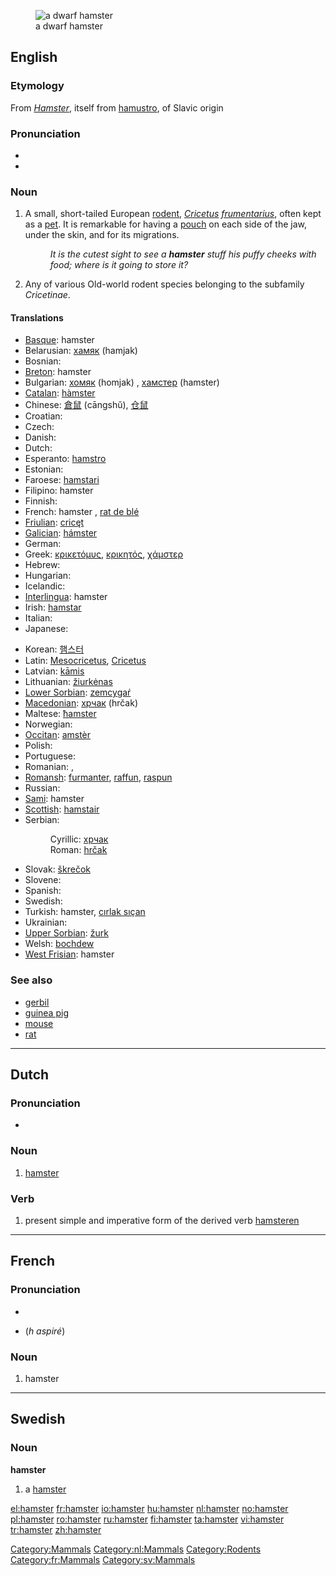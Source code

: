 {{see|Hamster|hámster|hàmster|ħamster}}
[[Image:Hamster_057eue.jpg|thumb|right|thumb|a dwarf hamster]]
==English==
{{wikipedia}}

===Etymology===
From {{G.}} ''[[Hamster]]'', itself from {{OHG.}} [[hamustro]], of Slavic origin

===Pronunciation===
* {{IPA|/'hæmstəɽ/}}
* {{audio|en-uk-hamster.ogg|Audio (UK)}}

===Noun===
{{en-noun}}

# A small, short-tailed European [[rodent]], ''[[Cricetus]] [[frumentarius]]'', often kept as a [[pet]]. It is remarkable for having a [[pouch]] on each side of the jaw, under the skin, and for its migrations.
#: ''It is the cutest sight to see a '''hamster''' stuff his puffy cheeks with food; where is it going to store it?''
# {{context|zoology}} Any of various Old-world rodent species belonging to the subfamily ''Cricetinae''.

====Translations====
{{trans-top|small, short-tailed European rodent}}
* [[Basque]]: hamster
* Belarusian: [[хамяк]] (hamjak)
* Bosnian: {{t-|bs|hrčak|m}}
* [[Breton]]: hamster
* Bulgarian: [[хомяк]] (homjak) {{m}}, [[хамстер]] (hamster) {{m}}
* [[Catalan]]: [[hàmster]] {{m}}
* Chinese: [[倉鼠]] (cāngshǔ), [[仓鼠]]
* Croatian: {{t-|hr|hrčak|m}}
* Czech: {{t-|cs|křeček|m}}
* Danish: {{t-|da|hamster}}
* Dutch: {{t+|nl|hamster|m}}
* Esperanto: [[hamstro]]
* Estonian: {{t-|et|hamster}}
* Faroese: [[hamstari]]
* Filipino: hamster
* Finnish: {{t-|fi|hamsteri}}
* French: hamster {{m}}, [[rat de blé]] {{m}}
* [[Friulian]]: [[cricęt]]
* [[Galician]]: [[hámster]]
* German: {{t+|de|Hamster|m}}
* Greek: [[κρικετόμυς]], [[κρικητός]], [[χάμστερ]] {{f}}
* Hebrew: {{t-|he|אוגר|sc=Hebr}}
* Hungarian: {{t+|hu|hörcsög}}
* Icelandic: {{t+|is|hamstur}}
* [[Interlingua]]: hamster
* Irish: [[hamstar]]
* Italian: {{t+|it|criceto|m}}
* Japanese: {{t-|ja|ハムスター|tr=hamusutā|sc=Jpan}}
{{trans-mid}}
* Korean: [[햄스터]]
* Latin: [[Mesocricetus]], [[Cricetus]]<!-- move if these are scientific names only -->
* Latvian: [[kāmis]]
* Lithuanian: [[žiurkėnas]]
* [[Lower Sorbian]]: [[zemcygaŕ]]
* [[Macedonian]]: [[хрчак]] (hrčak) {{m}}
* Maltese: [[ħamster]]
* Norwegian: {{t+|no|hamster|m}}
* [[Occitan]]: [[amstèr]]
* Polish: {{t+|pl|chomik|m}}
* Portuguese: {{t-|pt|hamster|m}}
* Romanian: {{t+|ro|hamster}}, {{t-|ro|hârciog}}
* [[Romansh]]: [[furmanter]], [[raffun]], [[raspun]]
* Russian: {{t+|ru|хомяк|n|tr=homjak|sc=Cyrl}}
* [[Sami]]: hamster
* [[Scottish]]: [[hamstair]]
* Serbian:
*: Cyrillic: [[хрчак]] {{m}}
*: Roman: [[hrčak]] {{m}}
* Slovak: [[škrečok]]
* Slovene: {{t+|sl|hrček|m}}
* Spanish: {{t-|es|hámster|m}}
* Swedish: {{t-|sv|hamster}}
* Turkish: hamster, [[cırlak sıçan]]
* Ukrainian: {{t|uk|хом'як|m|tr=xom”ják|sc=Cyrl|xs=Ukrainian}}
* [[Upper Sorbian]]: [[žurk]]
* Welsh: [[bochdew]]
* [[West Frisian]]: hamster
{{trans-bottom}}

===See also===
* [[gerbil]]
* [[guinea pig]]
* [[mouse]]
* [[rat]]

[[Category:Mammals]]

----

==Dutch==

===Pronunciation===
* {{audio|Nl-hamster.ogg|audio}}

===Noun===
{{nl-noun|hamsters|hamstertje}} {{m}}

# [[#English|hamster]]

===Verb===
{{infl|nl|verb form}}

# present simple and imperative form of the derived verb [[hamsteren]]

[[Category:nl:Mammals]]

----

==French==

===Pronunciation===
* {{audio|Fr-hamster.ogg|audio}}
* {{SAMPA|/amstER/}} (''h aspiré'')

===Noun===
{{fr-noun|m}}

# hamster

[[Category:Rodents]]
[[Category:fr:Mammals]]

----

==Swedish==

===Noun===
{{sv-noun-irreg-c|2=hamstern|3=hamstrar}}
'''hamster''' {{c}}

# a [[#English|hamster]]

[[Category:sv:Mammals]]

[[el:hamster]]
[[fr:hamster]]
[[io:hamster]]
[[hu:hamster]]
[[nl:hamster]]
[[no:hamster]]
[[pl:hamster]]
[[ro:hamster]]
[[ru:hamster]]
[[fi:hamster]]
[[ta:hamster]]
[[vi:hamster]]
[[tr:hamster]]
[[zh:hamster]]
